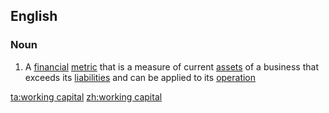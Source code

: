 ==English==

===Noun===
{{wikipedia}}
{{en-noun|sg=[[working]] [[capital]]|-}}

# {{business|accounting}} A [[financial]] [[metric]] that is a measure of current [[asset]]s of a business that exceeds its [[liability|liabilities]] and can be applied to its [[operation]]

[[ta:working capital]]
[[zh:working capital]]